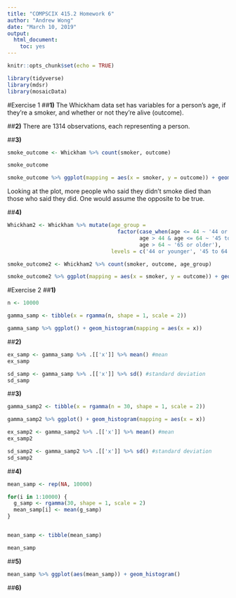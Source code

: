 ```yaml
---
title: "COMPSCIX 415.2 Homework 6"
author: "Andrew Wong"
date: "March 10, 2019"
output: 
  html_document: 
    toc: yes
---
```


```r
knitr::opts_chunk$set(echo = TRUE)
```

```r
library(tidyverse)
library(mdsr)
library(mosaicData)
```

#Exercise 1
##**1)**
The Whickham data set has variables for a person's age, if they're a smoker, and whether or not they're alive (outcome).

##**2)**
There are 1314 observations, each representing a person.

##**3)**
```r
smoke_outcome <- Whickham %>% count(smoker, outcome)

smoke_outcome

smoke_outcome %>% ggplot(mapping = aes(x = smoker, y = outcome)) + geom_tile( mapping = aes(fill = n)) + geom_text(aes(label = n), color = 'white')
```

Looking at the plot, more people who said they didn't smoke died than those who said they did. One would assume the opposite to be true.

##**4)**
```r
Whickham2 <- Whickham %>% mutate(age_group = 
                                   factor(case_when(age <= 44 ~ '44 or younger', 
                                          age > 44 & age <= 64 ~ '45 to 64', 
                                          age > 64 ~ '65 or older'), 
                                 levels = c('44 or younger', '45 to 64', '65 or older')))

smoke_outcome2 <- Whickham2 %>% count(smoker, outcome, age_group)

smoke_outcome2 %>% ggplot(mapping = aes(x = smoker, y = outcome)) + geom_tile( mapping = aes(fill = n)) + geom_text(aes(label = n), color = 'white') + facet_wrap('age_group')
```

#Exercise 2
##**1)**
```r
n <- 10000

gamma_samp <- tibble(x = rgamma(n, shape = 1, scale = 2))

gamma_samp %>% ggplot() + geom_histogram(mapping = aes(x = x))
```

##**2)**
```r
ex_samp <- gamma_samp %>% .[['x']] %>% mean() #mean
ex_samp

sd_samp <- gamma_samp %>% .[['x']] %>% sd() #standard deviation
sd_samp
```

##**3)**
```r
gamma_samp2 <- tibble(x = rgamma(n = 30, shape = 1, scale = 2))

gamma_samp2 %>% ggplot() + geom_histogram(mapping = aes(x = x))

ex_samp2 <- gamma_samp2 %>% .[['x']] %>% mean() #mean
ex_samp2

sd_samp2 <- gamma_samp2 %>% .[['x']] %>% sd() #standard deviation
sd_samp2
```

##**4)**
```r
mean_samp <- rep(NA, 10000)

for(i in 1:10000) {
  g_samp <- rgamma(30, shape = 1, scale = 2)
  mean_samp[i] <- mean(g_samp)
}


mean_samp <- tibble(mean_samp)

mean_samp
```

##**5)**
```r
mean_samp %>% ggplot(aes(mean_samp)) + geom_histogram()
```

##**6)**
```r

```

